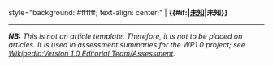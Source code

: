 style="background: #ffffff; text-align: center;" | '''{{#if:{{{category|}}}|[[:{{{category}}}|未知]]|未知}}'''<noinclude>
----
'''''NB:''' This is not an article template. Therefore, it is not to be placed on articles. It is used in assessment summaries for the WP1.0 project; see [[Wikipedia:Version 1.0 Editorial Team/Assessment]].''
[[Category:评级模板|{{PAGENAME}}]]
</noinclude>